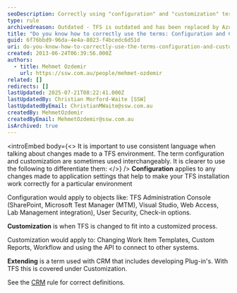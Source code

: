 ```yaml
---
seoDescription: Correctly using "configuration" and "customization" terms in TFS context refers to changes made to application settings versus adapting TFS to fit a customized process.
type: rule
archivedreason: Outdated - TFS is outdated and has been replaced by Azure DevOps. See https://www.ssw.com.au/rules/rules-to-better-devops/
title: "Do you know how to correctly use the terms: Configuration and Customization in the TFS context?"
guid: 6f76bbd9-96da-4e4a-8023-f4bcedc6d51d
uri: do-you-know-how-to-correctly-use-the-terms-configuration-and-customization-in-the-tfs-context
created: 2013-06-24T06:39:56.000Z
authors:
  - title: Mehmet Ozdemir
    url: https://ssw.com.au/people/mehmet-ozdemir
related: []
redirects: []
lastUpdated: 2025-07-21T08:22:41.000Z
lastUpdatedBy: Christian Morford-Waite [SSW]
lastUpdatedByEmail: ChristianMWaite@ssw.com.au
createdBy: MehmetOzdemir
createdByEmail: MehmetOzdemir@ssw.com.au
isArchived: true
---
```


<introEmbed
  body={<>
It is important to use consistent language when talking about changes made to a TFS environment. The term configuration and customization are sometimes used interchangeably. It is clearer to use the following to differentiate them:
  </>}
/>
**Configuration** applies to any changes made to application settings that help to make your TFS installation work correctly for a particular environment

Configuration would apply to objects like: TFS Administration Console (SharePoint, Microsoft Test Manager (MTM), Visual Studio, Web Access, Lab Management integration), User Security, Check-in options.

**Customization** is when TFS is changed to fit into a customized process.

Customization would apply to: Changing Work Item Templates, Custom Reports, Workflow and using the API to connect to other systems.

**Extending** is a term used with CRM that includes developing Plug-in's. With TFS this is covered under Customization.

See the [CRM](/do-you-know-how-to-correctly-use-the-terms-configuration-customization-and-extending-in-the-crm-context) rule for correct definitions.
